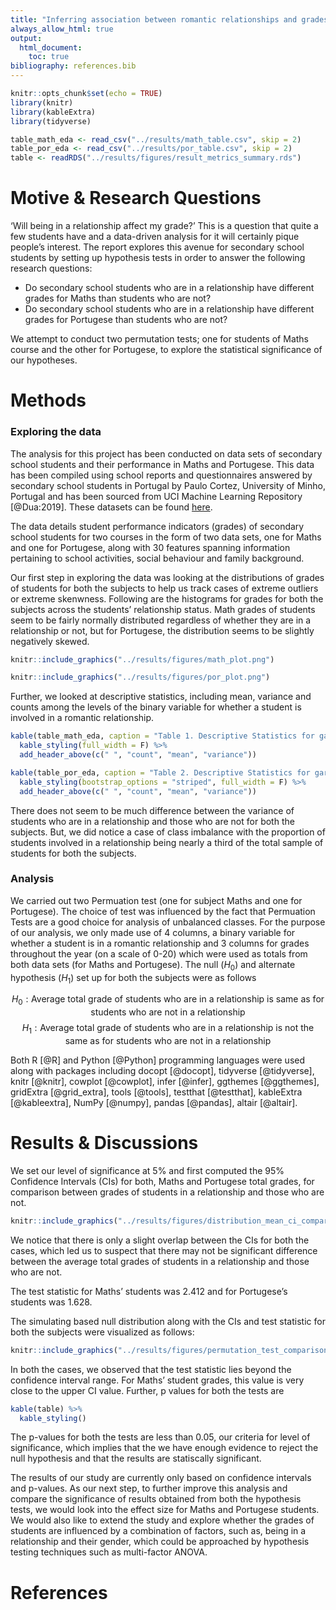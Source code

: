 ```yaml
---
title: "Inferring association between romantic relationships and grades"
always_allow_html: true
output:
  html_document:
    toc: true
bibliography: references.bib
---
```


```r
knitr::opts_chunk$set(echo = TRUE)
library(knitr)
library(kableExtra)
library(tidyverse)
```

```r
table_math_eda <- read_csv("../results/math_table.csv", skip = 2)
table_por_eda <- read_csv("../results/por_table.csv", skip = 2)
table <- readRDS("../results/figures/result_metrics_summary.rds")
```

# Motive & Research Questions

'Will being in a relationship affect my grade?' This is a question that quite a few students have and a data-driven analysis for it will certainly pique people's interest. The report explores this avenue for secondary school students by setting up hypothesis tests in order to answer the following research questions:

- Do secondary school students who are in a relationship have different grades for Maths than students who are not?
- Do secondary school students who are in a relationship have different grades for Portugese than students who are not?

We attempt to conduct two permutation tests; one for students of Maths course and the other for Portugese, to explore the statistical significance of our hypotheses. 

# Methods

### Exploring the data

The analysis for this project has been conducted on data sets of secondary school students and their performance in Maths and Portugese. This data has been compiled using school reports and questionnaires answered by secondary school students in Portugal by Paulo Cortez, University of Minho, Portugal and has been sourced from UCI Machine Learning Repository [@Dua:2019]. These datasets can be found [here](https://archive.ics.uci.edu/ml/datasets/student+performance).

The data details student performance indicators (grades) of secondary school students for two courses in the form of two data sets, one for Maths and one for Portugese, along with 30 features spanning information pertaining to school activities, social behaviour and family background.

Our first step in exploring the data was looking at the distributions of grades of students for both the subjects to help us track cases of extreme outliers or extreme skenwness. Following are the histograms for grades for both the subjects across the students' relationship status. Math grades of students seem to be fairly normally distributed regardless of whether they are in a relationship or not, but for Portugese, the distribution seems to be slightly negatively skewed.  


```r
knitr::include_graphics("../results/figures/math_plot.png")
```


```r
knitr::include_graphics("../results/figures/por_plot.png")
```


Further, we looked at descriptive statistics, including mean, variance and counts among the levels of the binary variable for whether a student is involved in a romantic relationship.

```r
kable(table_math_eda, caption = "Table 1. Descriptive Statistics for gardes of Maths students") %>%
  kable_styling(full_width = F) %>%
  add_header_above(c(" ", "count", "mean", "variance"))
```


```r
kable(table_por_eda, caption = "Table 2. Descriptive Statistics for gardes of Portugese students") %>%
  kable_styling(bootstrap_options = "striped", full_width = F) %>%
  add_header_above(c(" ", "count", "mean", "variance"))
```
There does not seem to be much difference between the variance of students who are in a relationship and those who are not for both the subjects. But, we did notice a case of class imbalance with the proportion of students involved in a relationship being nearly a third of the total sample of students for both the subjects.

### Analysis

We carried out two Permuation test (one for subject Maths and one for Portugese). The choice of test was influenced by the fact that Permuation Tests are a good choice for analysis of unbalanced classes. For the purpose of our analysis, we only made use of 4 columns, a binary variable for whether a student is in a romantic relationship and 3 columns for grades throughout the year (on a scale of 0-20) which were used as totals from both data sets (for Maths and Portugese). The null ($H_0$) and alternate hypothesis ($H_1$) set up for both the subjects were as follows

$$H_0: \text{Average total grade of students who are in a relationship is same as for students who are not in a relationship}$$
$$H_1: \text{Average total grade of students who are in a relationship is not the same as for students who are not in a relationship}$$


Both R [@R] and Python [@Python] programming languages were used along with packages including docopt [@docopt], tidyverse [@tidyverse], knitr [@knitr], cowplot [@cowplot], infer [@infer], ggthemes [@ggthemes], gridExtra [@grid_extra], tools [@tools], testthat [@testthat], kableExtra [@kableextra], NumPy [@numpy], pandas [@pandas], altair [@altair]. 


# Results & Discussions

We set our level of significance at 5% and first computed the 95% Confidence Intervals (CIs) for both, Maths and Portugese total grades, for comparison between grades of students in a relationship and those who are not.


```r
knitr::include_graphics("../results/figures/distribution_mean_ci_comparison.png")
```


We notice that there is only a slight overlap between the CIs for both the cases, which led us to suspect that there may not be significant difference between the average total grades of students in a relationship and those who are not.

The test statistic for Maths' students was 2.412 and for Portugese's students was 1.628.

The simulating based null distribution along with the CIs and test statistic for both the subjects were visualized as follows:


```r
knitr::include_graphics("../results/figures/permutation_test_comparison.png")
```


In both the cases, we observed that the test statistic lies beyond the confidence interval range. For Maths' student grades, this value is very close to the upper CI value. Further, p values for both the tests are

```r
kable(table) %>%
  kable_styling()
```

The p-values for both the tests are less than 0.05, our criteria for level of significance, which implies that the we have enough evidence to reject the null hypothesis and that the results are statiscally significant.

The results of our study are currently only based on confidence intervals and p-values. As our next step, to further improve this analysis and compare the significance of results obtained from both the hypothesis tests, we would look into the effect size for Maths and Portugese students. We would also like to extend the study and explore whether the grades of students are influenced by a combination of factors, such as, being in a relationship and their gender, which could be approached by hypothesis testing techniques such as multi-factor ANOVA.

# References